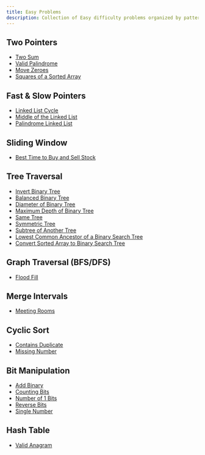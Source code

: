 ```yaml
---
title: Easy Problems
description: Collection of Easy difficulty problems organized by pattern
---
```


## Two Pointers
- <a href="/docs/two-pointers/two-sum">Two Sum</a>
- <a href="/docs/two-pointers/valid-palindrome">Valid Palindrome</a>
- <a href="/docs/two-pointers/move-zeroes">Move Zeroes</a>
- <a href="/docs/two-pointers/squares-of-a-sorted-array">Squares of a Sorted Array</a>

## Fast & Slow Pointers
- <a href="/docs/fast-slow-pointers/linked-list-cycle">Linked List Cycle</a>
- <a href="/docs/fast-slow-pointers/middle-of-the-linked-list">Middle of the Linked List</a>
- <a href="/docs/fast-slow-pointers/palindrome-linked-list">Palindrome Linked List</a>

## Sliding Window
- <a href="/docs/sliding-window/best-time-to-buy-and-sell-stock">Best Time to Buy and Sell Stock</a>

## Tree Traversal
- <a href="/docs/tree-traversal/invert-binary-tree">Invert Binary Tree</a>
- <a href="/docs/tree-traversal/balanced-binary-tree">Balanced Binary Tree</a>
- <a href="/docs/tree-traversal/diameter-of-binary-tree">Diameter of Binary Tree</a>
- <a href="/docs/tree-traversal/maximum-depth-of-binary-tree">Maximum Depth of Binary Tree</a>
- <a href="/docs/tree-traversal/same-tree">Same Tree</a>
- <a href="/docs/tree-traversal/symmetric-tree">Symmetric Tree</a>
- <a href="/docs/tree-traversal/subtree-of-another-tree">Subtree of Another Tree</a>
- <a href="/docs/tree-traversal/lowest-common-ancestor-of-a-binary-search-tree">Lowest Common Ancestor of a Binary Search Tree</a>
- <a href="/docs/tree-traversal/convert-sorted-array-to-binary-search-tree">Convert Sorted Array to Binary Search Tree</a>

## Graph Traversal (BFS/DFS)
- <a href="/docs/graph-traversal/flood-fill">Flood Fill</a>

## Merge Intervals
- <a href="/docs/merge-intervals/meeting-rooms">Meeting Rooms</a>

## Cyclic Sort
- <a href="/docs/cyclic-sort/contains-duplicate">Contains Duplicate</a>
- <a href="/docs/cyclic-sort/missing-number">Missing Number</a>

## Bit Manipulation
- <a href="/docs/bit-manipulation/add-binary">Add Binary</a>
- <a href="/docs/bit-manipulation/counting-bits">Counting Bits</a>
- <a href="/docs/bit-manipulation/number-of-1-bits">Number of 1 Bits</a>
- <a href="/docs/bit-manipulation/reverse-bits">Reverse Bits</a>
- <a href="/docs/bit-manipulation/single-number">Single Number</a>

## Hash Table
- <a href="/docs/hash-table/valid-anagram">Valid Anagram</a>